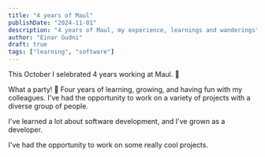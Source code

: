```yaml
---
title: "4 years of Maul"
publishDate: "2024-11-01"
description: "4 years of Maul, my experience, learnings and wanderings"
author: "Einar Gudni"
draft: true
tags: ["learning", "software"]
---
```



<Draft />

This October I selebrated 4 years working at Maul. 🥳

What a party! 🎉
Four years of learning, growing, and having fun with my colleagues.
I've had the opportunity to work on a variety of projects with a diverse group of people.

I've learned a lot about software development, and I've grown as a developer.

I've had the opportunity to work on some really cool projects.
